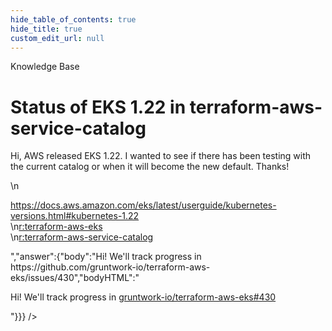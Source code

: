 ```yaml
---
hide_table_of_contents: true
hide_title: true
custom_edit_url: null
---
```



<CenterLayout>
<span className="searchCategory">Knowledge Base</span>
<h1>Status of EKS 1.22 in terraform-aws-service-catalog</h1>
<GitHub discussion={{"id":"D_kwDOF8slf84APS-b","number":358,"author":{"login":"BrianMusson"},"title":"Status of EKS 1.22 in terraform-aws-service-catalog","body":"Hi, AWS released EKS 1.22. I wanted to see if there has been testing with the current catalog or when it will become the new default. Thanks!\r\n\r\nhttps://docs.aws.amazon.com/eks/latest/userguide/kubernetes-versions.html#kubernetes-1.22\r\n[r:terraform-aws-eks](https://github.com/gruntwork-io/terraform-aws-eks)\r\n[r:terraform-aws-service-catalog](https://github.com/gruntwork-io/terraform-aws-service-catalog)","bodyHTML":"<p dir=\"auto\">Hi, AWS released EKS 1.22. I wanted to see if there has been testing with the current catalog or when it will become the new default. Thanks!</p>\n<p dir=\"auto\"><a href=\"https://docs.aws.amazon.com/eks/latest/userguide/kubernetes-versions.html#kubernetes-1.22\" rel=\"nofollow\">https://docs.aws.amazon.com/eks/latest/userguide/kubernetes-versions.html#kubernetes-1.22</a><br>\n<a href=\"https://github.com/gruntwork-io/terraform-aws-eks\">r:terraform-aws-eks</a><br>\n<a href=\"https://github.com/gruntwork-io/terraform-aws-service-catalog\">r:terraform-aws-service-catalog</a></p>","answer":{"body":"Hi! We'll track progress in https://github.com/gruntwork-io/terraform-aws-eks/issues/430","bodyHTML":"<p dir=\"auto\">Hi! We'll track progress in <a class=\"issue-link js-issue-link\" data-error-text=\"Failed to load title\" data-id=\"1204649106\" data-permission-text=\"Title is private\" data-url=\"https://github.com/gruntwork-io/terraform-aws-eks/issues/430\" data-hovercard-type=\"issue\" data-hovercard-url=\"/gruntwork-io/terraform-aws-eks/issues/430/hovercard\" href=\"https://github.com/gruntwork-io/terraform-aws-eks/issues/430\">gruntwork-io/terraform-aws-eks#430</a></p>"}}} />

</CenterLayout>
  

<!-- ##DOCS-SOURCER-START
{
  "sourcePlugin": "github-discussions",
  "hash": "794b7cb523423b5c0b75a2de0c7f6369"
}
##DOCS-SOURCER-END -->

